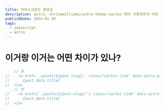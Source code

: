 ```yaml
---
title: 자바스크립트 중괄호
description: astro, chrismwilliams/astro-theme-cactus 테마 사용하면서 바꾼 점들을 기록하기
publishDate: 2024-01-20
tags:
  - javascript
  - astro
---
```


# 이거랑 이거는 어떤 차이가 있나?
```javascript
	// 후
//    <a href=`./posts/${post.slug}/` class="cactus-link" data-astro-prefetch>
//		{post.data.title}
//	</a>
    // 전
//    <a href={`./posts/${post.slug}/`} class="cactus-link" data-astro-prefetch>
//		{post.data.title}
//	</a>
```
